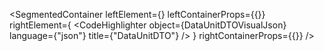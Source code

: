 
<SegmentedContainer
  leftElement={<DataUnitDTODesc />}
  leftContainerProps={{}}
  rightElement={
    <CodeHighlighter
      object={DataUnitDTOVisualJson}
      language={"json"}
      title={"DataUnitDTO"}
    />
  }
  rightContainerProps={{}}
/>

<div
  class={"spacer"}
/>


